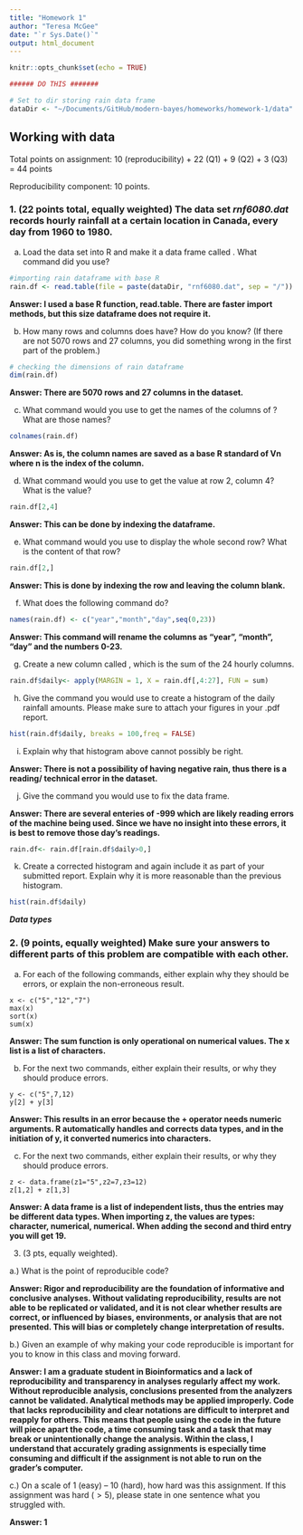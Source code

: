```yaml
---
title: "Homework 1"
author: "Teresa McGee"
date: "`r Sys.Date()`"
output: html_document
---
```


```r
knitr::opts_chunk$set(echo = TRUE)

###### DO THIS #######

# Set to dir storing rain data frame
dataDir <- "~/Documents/GitHub/modern-bayes/homeworks/homework-1/data" 

```



## **Working with data** 

Total points on assignment: 10 (reproducibility) + 22 (Q1) + 9 (Q2) + 3 (Q3) = 44 points 

Reproducibility component: 10 points. 

### 1.  (22 points total, equally weighted) The data set ***rnf6080.dat*** records hourly rainfall at a certain location in Canada, every day from 1960 to 1980.


a. Load the data set into R and make it a data frame called \texttt{rain.df}.  What command did you use?

```r
#importing rain dataframe with base R
rain.df <- read.table(file = paste(dataDir, "rnf6080.dat", sep = "/"))

```
**Answer: I used a base R function, read.table. There are faster import methods, but this size dataframe does not require it. **

b. How many rows and columns does \texttt{rain.df} have?  How do you know?  (If there are not 5070 rows and 27 columns, you did something wrong in the first part of the problem.)

```r
# checking the dimensions of rain dataframe
dim(rain.df)
```

**Answer: There are 5070 rows and 27 columns in the dataset. ** 

c. What command would you use to get the names of the columns of \texttt{rain.df}? What are those names?

```r
colnames(rain.df)
```

**Answer: As is, the column names are saved as a base R standard of Vn where n is the index of the column. **

d. What command would you use to get the value at row 2, column 4? What is the value?

```r
rain.df[2,4]
```

**Answer: This can be done by indexing the dataframe. ** 

e. What command would you use to display the whole second row?  What is the content of that row?

```r
rain.df[2,]
```

**Answer: This is done by indexing the row and leaving the column blank.** 

f.  What does the following command do?
```r
names(rain.df) <- c("year","month","day",seq(0,23))
```

**Answer: This command will rename the columns as "year", "month", "day" and the numbers 0-23.**

g.  Create a new column called \texttt{daily}, which is the sum of the 24 hourly columns.

```r
rain.df$daily<- apply(MARGIN = 1, X = rain.df[,4:27], FUN = sum)
```

h. Give the command you would use to create a histogram of the daily rainfall amounts.  Please make sure to attach your figures in your .pdf report. 

```r
hist(rain.df$daily, breaks = 100,freq = FALSE)
```


i. Explain why that histogram above cannot possibly be right.

**Answer: There is not a possibility of having negative rain, thus there is a reading/ technical error in the dataset.**  

j. Give the command you would use to fix the data frame.

**Answer: There are several enteries of -999 which are likely reading errors of the machine being used. Since we have no insight into these errors, it is best to remove those day's readings.**

```r

rain.df<- rain.df[rain.df$daily>0,]

```


k. Create a corrected histogram and again include it as part of your submitted report. Explain why it is
more reasonable than the previous histogram.

```r
hist(rain.df$daily)
```


***Data types***

### 2. (9 points, equally weighted) Make sure your answers to different parts of this problem are compatible with each other.

a. For each of the following commands, either explain why they should be errors, or explain the non-erroneous result.
```
x <- c("5","12","7")
max(x)
sort(x)
sum(x)
```

**Answer: The sum function is only operational on numerical values. The x list is a list of characters.**

b. For the next two commands, either explain their results, or why they
should produce errors.
```
y <- c("5",7,12)
y[2] + y[3]
```

**Answer: This results in an error because the + operator needs numeric arguments. R automatically handles and corrects data types, and in the initiation of y, it converted numerics into characters.**

c. For the next two commands, either explain their results, or why they should
produce errors.
```
z <- data.frame(z1="5",z2=7,z3=12)
z[1,2] + z[1,3]
```

**Answer: A data frame is a list of independent lists, thus the entries may be different data types. When importing z, the values are types: character, numerical, numerical. When adding the second and third entry you will get 19.**

3. (3 pts, equally weighted). 

a.) What is the point of reproducible code? 

**Answer: Rigor and reproducibility are the foundation of informative and conclusive analyses. Without validating reproducibility, results are not able to be replicated or validated, and it is not clear whether results are correct, or influenced by biases, environments, or analysis that are not presented. This will bias or completely change interpretation of results.**

b.) Given an example of why making your code reproducible is important for you to know in this class and moving forward. 

**Answer: I am a graduate student in Bioinformatics and a lack of reproducibility and transparency in analyses regularly affect my work. Without reproducible analysis, conclusions presented from the analyzers cannot be validated. Analytical methods may be applied improperly. Code that lacks reproducibility and clear notations are difficult to interpret and reapply for others. This means that people using the code in the future will piece apart the code, a time consuming task and a task that may break or unintentionally change the analysis. Within the class, I understand that accurately grading assignments is especially time consuming and difficult if the assignment is not able to run on the grader's computer. **

c.) On a scale of 1 (easy) -- 10 (hard), how hard was this assignment. If this assignment was hard ($>5$), please state in one sentence what you struggled with. 

**Answer: 1 **

